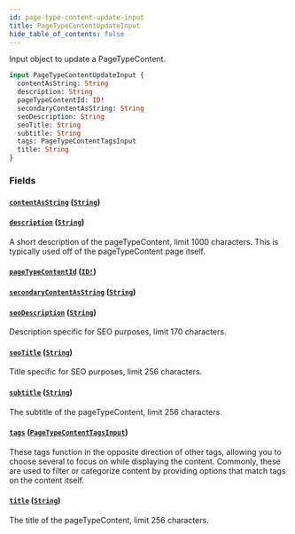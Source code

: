 ```yaml
---
id: page-type-content-update-input
title: PageTypeContentUpdateInput
hide_table_of_contents: false
---
```



Input object to update a PageTypeContent.

```graphql
input PageTypeContentUpdateInput {
  contentAsString: String
  description: String
  pageTypeContentId: ID!
  secondaryContentAsString: String
  seoDescription: String
  seoTitle: String
  subtitle: String
  tags: PageTypeContentTagsInput
  title: String
}
```


### Fields

#### [`contentAsString`](#) ([`String`](/developers/demandhq-apis/demand-api/graphql/reference/scalars/string))




#### [`description`](#) ([`String`](/developers/demandhq-apis/demand-api/graphql/reference/scalars/string))

A short description of the pageTypeContent, limit 1000 characters. This is
typically used off of the pageTypeContent page itself.


#### [`pageTypeContentId`](#) ([`ID!`](/developers/demandhq-apis/demand-api/graphql/reference/scalars/id))




#### [`secondaryContentAsString`](#) ([`String`](/developers/demandhq-apis/demand-api/graphql/reference/scalars/string))




#### [`seoDescription`](#) ([`String`](/developers/demandhq-apis/demand-api/graphql/reference/scalars/string))

Description specific for SEO purposes, limit 170 characters.


#### [`seoTitle`](#) ([`String`](/developers/demandhq-apis/demand-api/graphql/reference/scalars/string))

Title specific for SEO purposes, limit 256 characters.


#### [`subtitle`](#) ([`String`](/developers/demandhq-apis/demand-api/graphql/reference/scalars/string))

The subtitle of the pageTypeContent, limit 256 characters.


#### [`tags`](#) ([`PageTypeContentTagsInput`](/developers/demandhq-apis/demand-api/graphql/reference/inputs/page-type-content-tags-input))

These tags function in the opposite direction of other tags, allowing you to
choose several to focus on while displaying the content.
Commonly, these are used to filter or categorize content by providing options that match tags on the content itself.


#### [`title`](#) ([`String`](/developers/demandhq-apis/demand-api/graphql/reference/scalars/string))

The title of the pageTypeContent, limit 256 characters.




